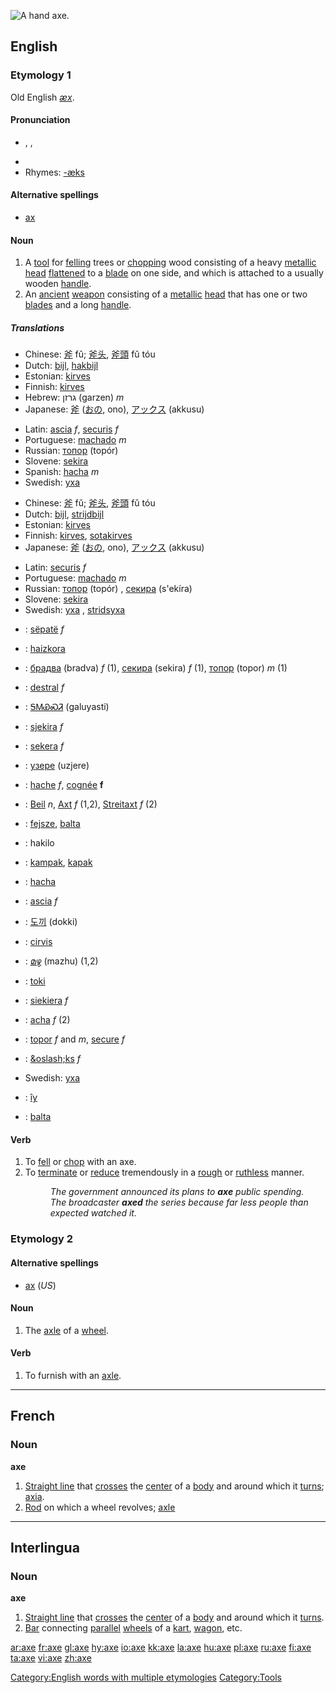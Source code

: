[[Image:Accetta.jpg|thumb|right|A hand axe.]]
{{wikipedia}}
==English==

[[Category:English words with multiple etymologies]]
===Etymology 1===
Old English ''[[æx]]''.

====Pronunciation====
* {{AHD|ăks}}, {{IPA|/æks/}}, {{SAMPA|/{ks/}}
*{{audio|en-us-axe.ogg|Audio (US)}}
* Rhymes: [[Rhymes:English:-æks|-æks]]

====Alternative spellings====
*[[ax#Etymology 2|ax]]

====Noun====

{{en-noun}}

#[[Category:Tools]] A [[tool]] for [[fell]]ing trees or [[chop]]ping wood consisting of a heavy [[metallic]] [[head]] [[flatten]]ed to a [[blade]] on one side, and which is attached to a usually wooden [[handle]].
#An [[ancient]] [[weapon]] consisting of a [[metallic]] [[head]] that has one or two [[blade]]s and a long [[handle]].

=====Translations=====
{{trans-top|a tool for felling trees or chopping wood}}
*Chinese: [[斧]] fǔ; [[斧头]], [[斧頭]] fǔ tóu  
*Dutch: [[bijl]], [[hakbijl]]
*Estonian: [[kirves]]
*Finnish: [[kirves]]
*Hebrew: גרזן (garzen) ''m''
*Japanese: [[斧]] ([[おの]], ono), [[アックス]] (akkusu)
{{trans-mid}}
*Latin: [[ascia]] ''f'', [[securis]] ''f''
*Portuguese: [[machado]] ''m''
*Russian: [[топор]] (topór) {{m}}
*Slovene: [[sekira]] {{f}}
*Spanish: [[hacha]] ''m''
*Swedish: [[yxa]] {{c}}
{{trans-bottom}}

{{trans-top|an ancient weapon}}
*Chinese: [[斧]] fǔ; [[斧头]], [[斧頭]] fǔ tóu  
*Dutch: [[bijl]], [[strijdbijl]]
*Estonian: [[kirves]]
*Finnish: [[kirves]], [[sotakirves]]
*Japanese: [[斧]] ([[おの]], ono), [[アックス]] (akkusu)
{{trans-mid}}
*Latin: [[securis]] ''f''
*Portuguese: [[machado]] ''m''
*Russian: [[топор]] (topór) {{m}}, [[секира]] (s'ekíra) {{f}}
*Slovene: [[sekira]] {{f}}
*Swedish: [[yxa]] {{c}}, [[stridsyxa]] {{c}}
{{trans-bottom}}

{{checktrans}}
{{trans-top}}
*{{ttbc|Albanian}}: [[sëpatë]] ''f''
*{{ttbc|Basque}}: [[haizkora]]
*{{ttbc|Bulgarian}}: [[брадва]] (bradva) ''f'' (1), [[секира]] (sekira) ''f'' (1), [[топор]] (topor) ''m'' (1)
*{{ttbc|Catalan}}: [[destral]] ''f''
*{{ttbc|Cherokee}}: [[ᎦᎷᏯᏍᏘ]] (galuyasti)
*{{ttbc|Croatian}}: [[sjekira]] ''f''
*{{ttbc|Czech}}: [[sekera]] ''f''
*{{ttbc|Erzya}}: [[узере]] (uzjere)
*{{ttbc|French}}: [[hache]] ''f'', [[cognée]] '''f'''
*{{ttbc|German}}: [[Beil]] ''n'', [[Axt]] ''f'' (1,2), [[Streitaxt]] ''f'' (2)
*{{ttbc|Hungarian}}: [[fejsze]], [[balta]]
*{{ttbc|Ido}}: hakilo
*{{ttbc|Indonesian}}: [[kampak]], [[kapak]]
{{trans-mid}}
*{{ttbc|Interlingua}}: [[hacha]]
*{{ttbc|Italian}}: [[ascia]] ''f''
*{{ttbc|Korean}}: [[도끼]] (dokki)
*{{ttbc|Latvian}}: [[cirvis]] {{m}}
*{{ttbc|Malayalam}}: [[മഴു]] (mazhu) (1,2)
*{{ttbc|Maori}}: [[toki]]
*{{ttbc|Polish}}: [[siekiera]] ''f''
*{{ttbc|Portuguese}}: [[acha]] ''f'' (2)
*{{ttbc|Romanian}}: [[topor]] ''f'' and ''m'', [[secure]] ''f''
*{{ttbc|Norwegian}}: [[&oslash;ks]] ''f''
*Swedish: [[yxa]]
*{{ttbc|Tupinambá}}: [[îy]]
*{{ttbc|Turkish}}: [[balta]]
{{trans-bottom}}

====Verb====
{{en-verb|ax|ing}}

# To [[fell]] or [[chop]] with an axe.
# To [[terminate]] or [[reduce]] tremendously in a [[rough]] or [[ruthless]] manner.
#:''The government announced its plans to '''axe''' public spending.''
#:''The broadcaster '''axed''' the series because far less people than expected watched it.''

===Etymology 2===
====Alternative spellings====
*[[ax#Etymology 2|ax]] (''US'')

====Noun====
{{en-noun}}

# {{archaic}} The [[axle]] of a [[wheel]].

====Verb====
{{en-verb|ax|ing}}

#To furnish with an [[axle]].

----

==French==

===Noun===
'''axe'''

#[[Straight line]] that [[cross]]es the [[center]] of a [[body]] and around which it [[turn]]s; [[axia]].
#[[Rod]] on which a wheel revolves; [[axle]]

----

==Interlingua==

===Noun===
'''axe'''

#[[Straight line]] that [[cross]]es the [[center]] of a [[body]] and around which it [[turn]]s.
#[[Bar]] connecting [[parallel]] [[wheel]]s of a [[kart]], [[wagon]], etc.

[[ar:axe]]
[[fr:axe]]
[[gl:axe]]
[[hy:axe]]
[[io:axe]]
[[kk:axe]]
[[la:axe]]
[[hu:axe]]
[[pl:axe]]
[[ru:axe]]
[[fi:axe]]
[[ta:axe]]
[[vi:axe]]
[[zh:axe]]